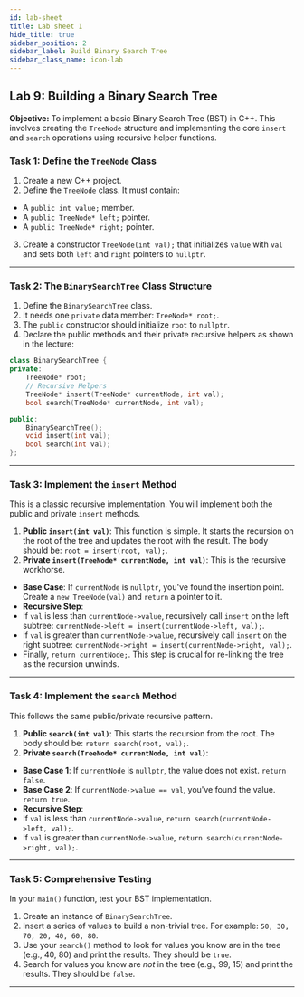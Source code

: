```yaml
---
id: lab-sheet
title: Lab sheet 1
hide_title: true
sidebar_position: 2
sidebar_label: Build Binary Search Tree
sidebar_class_name: icon-lab
---
```


<ModuleBanner />

## **Lab 9: Building a Binary Search Tree**

**Objective:** To implement a basic Binary Search Tree (BST) in C++. This involves creating the `TreeNode` structure and implementing the core `insert` and `search` operations using recursive helper functions.

### **Task 1: Define the `TreeNode` Class**

1.  Create a new C++ project.
2.  Define the `TreeNode` class. It must contain:
  * A `public int value;` member.
  * A `public TreeNode* left;` pointer.
  * A `public TreeNode* right;` pointer.
3.  Create a constructor `TreeNode(int val);` that initializes `value` with `val` and sets both `left` and `right` pointers to `nullptr`.

-----

### **Task 2: The `BinarySearchTree` Class Structure**

1.  Define the `BinarySearchTree` class.
2.  It needs one `private` data member: `TreeNode* root;`.
3.  The `public` constructor should initialize `root` to `nullptr`.
4.  Declare the public methods and their private recursive helpers as shown in the lecture:
```cpp
class BinarySearchTree {
private:
    TreeNode* root;
    // Recursive Helpers
    TreeNode* insert(TreeNode* currentNode, int val);
    bool search(TreeNode* currentNode, int val);

public:
    BinarySearchTree();
    void insert(int val);
    bool search(int val);
};
```

-----

### **Task 3: Implement the `insert` Method**

This is a classic recursive implementation. You will implement both the public and private `insert` methods.

1.  **Public `insert(int val)`**: This function is simple. It starts the recursion on the root of the tree and updates the root with the result. The body should be: `root = insert(root, val);`.
2.  **Private `insert(TreeNode* currentNode, int val)`**: This is the recursive workhorse.
  * **Base Case**: If `currentNode` is `nullptr`, you've found the insertion point. Create a `new TreeNode(val)` and `return` a pointer to it.
  * **Recursive Step**:
  * If `val` is less than `currentNode->value`, recursively call `insert` on the left subtree: `currentNode->left = insert(currentNode->left, val);`.
  * If `val` is greater than `currentNode->value`, recursively call `insert` on the right subtree: `currentNode->right = insert(currentNode->right, val);`.
  * Finally, `return currentNode;`. This step is crucial for re-linking the tree as the recursion unwinds.

-----

### **Task 4: Implement the `search` Method**

This follows the same public/private recursive pattern.

1.  **Public `search(int val)`**: This starts the recursion from the root. The body should be: `return search(root, val);`.
2.  **Private `search(TreeNode* currentNode, int val)`**:
  * **Base Case 1**: If `currentNode` is `nullptr`, the value does not exist. `return false`.
  * **Base Case 2**: If `currentNode->value == val`, you've found the value. `return true`.
  * **Recursive Step**:
  * If `val` is less than `currentNode->value`, `return search(currentNode->left, val);`.
  * If `val` is greater than `currentNode->value`, `return search(currentNode->right, val);`.

-----

### **Task 5: Comprehensive Testing**

In your `main()` function, test your BST implementation.

1.  Create an instance of `BinarySearchTree`.
2.  Insert a series of values to build a non-trivial tree. For example: `50, 30, 70, 20, 40, 60, 80`.
3.  Use your `search()` method to look for values you know are in the tree (e.g., 40, 80) and print the results. They should be `true`.
4.  Search for values you know are *not* in the tree (e.g., 99, 15) and print the results. They should be `false`.

-----

